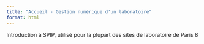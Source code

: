 ```yaml
---
title: "Accueil - Gestion numérique d'un laboratoire"
format: html
---
```


Introduction à SPIP, utilisé pour la plupart des sites de laboratoire de Paris 8